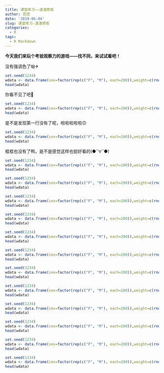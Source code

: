 ```yaml
---
title: 课堂练习——渣渣修炼
author: 范范
date: '2019-06-04'
slug: 课堂练习-渣渣修炼
categories:
  - R
tags:
  - R Markdown
---
```




**今天我们来玩个考验观察力的游戏——找不同，来试试看吧！**


没有强调色了呦✈
```r
set.seed(1234)
wdata <- data.frame(sex=factor(rep(c("F", "M"), each=200)),weight=c(rnorm(200, 55), rnorm(200, 58)))
head(wdata)
```
你看不见了吧👀
```r
set.seed(1234)
wdata <- data.frame(sex=factor(rep(c("F", "M"), each=200)),weight=c(rnorm(200, 55), rnorm(200, 58)))
head(wdata)
```
是不是发现第一行没有了呢，啦啦啦啦啦🙃
```r
set.seed(1234)
wdata <- data.frame(sex=factor(rep(c("F", "M"), each=200)),weight=c(rnorm(200, 55), rnorm(200, 58)))
head(wdata)
```
框框也没有了鸭，是不是感觉这样也挺好看的(●ˇ∀ˇ●)
```r
set.seed(1234)
wdata <- data.frame(sex=factor(rep(c("F", "M"), each=200)),weight=c(rnorm(200, 55), rnorm(200, 58)))
head(wdata)
```





```r
set.seed(1234)
wdata <- data.frame(sex=factor(rep(c("F", "M"), each=200)),weight=c(rnorm(200, 55), rnorm(200, 58)))
head(wdata)
```
```r
set.seed(1234)
wdata <- data.frame(sex=factor(rep(c("F", "M"), each=200)),weight=c(rnorm(200, 55), rnorm(200, 58)))
head(wdata)
```

```r
set.seed(1234)
wdata <- data.frame(sex=factor(rep(c("F", "M"), each=200)),weight=c(rnorm(200, 55), rnorm(200, 58)))
head(wdata)
```
```r
set.seed(1234)
wdata <- data.frame(sex=factor(rep(c("F", "M"), each=200)),weight=c(rnorm(200, 55), rnorm(200, 58)))
head(wdata)
```
```r
set.seed(1234)
wdata <- data.frame(sex=factor(rep(c("F", "M"), each=200)),weight=c(rnorm(200, 55), rnorm(200, 58)))
head(wdata)
```
```r
set.seed(1234)
wdata <- data.frame(sex=factor(rep(c("F", "M"), each=200)),weight=c(rnorm(200, 55), rnorm(200, 58)))
head(wdata)
```
```r
set.seed(1234)
wdata <- data.frame(sex=factor(rep(c("F", "M"), each=200)),weight=c(rnorm(200, 55), rnorm(200, 58)))
head(wdata)
```
```r
set.seed(1234)
wdata <- data.frame(sex=factor(rep(c("F", "M"), each=200)),weight=c(rnorm(200, 55), rnorm(200, 58)))
head(wdata)
```
```r
set.seed(1234)
wdata <- data.frame(sex=factor(rep(c("F", "M"), each=200)),weight=c(rnorm(200, 55), rnorm(200, 58)))
head(wdata)
```
```r
set.seed(1234)
wdata <- data.frame(sex=factor(rep(c("F", "M"), each=200)),weight=c(rnorm(200, 55), rnorm(200, 58)))
head(wdata)
```
```r
set.seed(1234)
wdata <- data.frame(sex=factor(rep(c("F", "M"), each=200)),weight=c(rnorm(200, 55), rnorm(200, 58)))
head(wdata)
```


